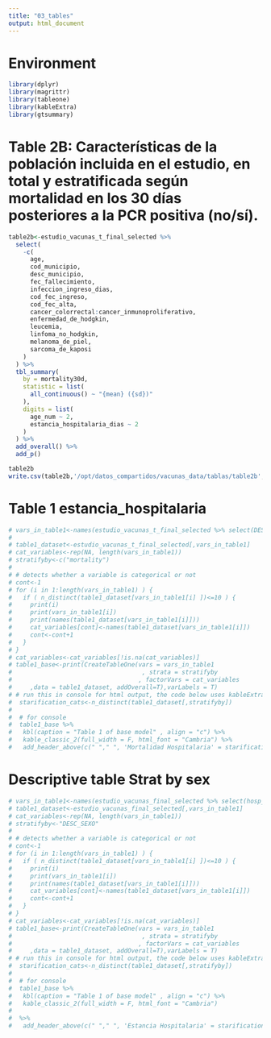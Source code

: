 ```yaml
---
title: "03_tables"
output: html_document
---
```


# Environment

```r
library(dplyr)
library(magrittr)
library(tableone)
library(kableExtra)
library(gtsummary)
```

# Table 2B: Características de la población incluida en el estudio, en total y estratificada según mortalidad en los 30 días posteriores a la PCR positiva (no/sí).

```r
table2b<-estudio_vacunas_t_final_selected %>%
  select(
    -c(
      age,
      cod_municipio,
      desc_municipio,
      fec_fallecimiento,
      infeccion_ingreso_dias,
      cod_fec_ingreso,
      cod_fec_alta,
      cancer_colorrectal:cancer_inmunoproliferativo,
      enfermedad_de_hodgkin,
      leucemia,
      linfoma_no_hodgkin,
      melanoma_de_piel,
      sarcoma_de_kaposi
    )
  ) %>%
  tbl_summary(
    by = mortality30d,
    statistic = list(
      all_continuous() ~ "{mean} ({sd})"
    ),
    digits = list(
      age_num ~ 2,
      estancia_hospitalaria_dias ~ 2
    )
  ) %>%
  add_overall() %>%
  add_p()

table2b
write.csv(table2b,'/opt/datos_compartidos/vacunas_data/tablas/table2b',col.names = F)

```


# Table 1 estancia_hospitalaria

```r
# vars_in_table1<-names(estudio_vacunas_t_final_selected %>% select(DESC_SEXO, age, asma ,cardiopatia.isquemica , cirrosis.hepatica , diabetes , epoc , hepatopatia.cronica.excepto.cirrosis , hipertension , insuficiencia.cardiaca , insuficiencia.renal.cronica , cancer_organo_solido , cancer_hematologico , vih , infecc_covid_num , pautas_covid,infecc_covid_num,,estancia_hospitalaria_dias,hosp_stay_bin,icu_stay_bin,infeccion_ingreso_dias,covid_first_name,covid_first_date,covid_full_name,covid_full_date,cancer_organo_solido,cancer_hematologico, mortality ) )
# 
# table1_dataset<-estudio_vacunas_t_final_selected[,vars_in_table1]
# cat_variables<-rep(NA, length(vars_in_table1))
# stratifyby<-c("mortality")
#  
# # detects whether a variable is categorical or not
# cont<-1
# for (i in 1:length(vars_in_table1) ) {
#   if ( n_distinct(table1_dataset[vars_in_table1[i] ])<=10 ) {
#     print(i)
#     print(vars_in_table1[i])
#     print(names(table1_dataset[vars_in_table1[i]]))
#     cat_variables[cont]<-names(table1_dataset[vars_in_table1[i]])
#     cont<-cont+1
#   }
# }  
# cat_variables<-cat_variables[!is.na(cat_variables)]
# table1_base<-print(CreateTableOne(vars = vars_in_table1
#                                    , strata = stratifyby
#                                   , factorVars = cat_variables
#     ,data = table1_dataset, addOverall=T),varLabels = T)
# # run this in console for html output, the code below uses kableExtra::
#  starification_cats<-n_distinct(table1_dataset[,stratifyby])
# 
#  # for console
#  table1_base %>%
#   kbl(caption = "Table 1 of base model" , align = "c") %>%
#   kable_classic_2(full_width = F, html_font = "Cambria") %>%
#   add_header_above(c(" "," ", 'Mortalidad Hospitalaria' = starification_cats,"",""))
```

# Descriptive table Strat by sex

```r
# vars_in_table1<-names(estudio_vacunas_final_selected %>% select(hosp_stay_bin, icu_stay_bin , age , DESC_SEXO , RESIDE_RESIDENCIA , GRUPO_7 , cancer , VIH , EPOC , ASMA , INSUF_CARDIACA , CARDIOPATÍA_ISQUÉMCIA , HEPATOPATIA_CRÓNICA , CIRROSIS , INSUF_RENAL_CRÓNICA,vac_COV_Neumo_Gripe ) ) 
# table1_dataset<-estudio_vacunas_final_selected[,vars_in_table1]
# cat_variables<-rep(NA, length(vars_in_table1))
# stratifyby<-"DESC_SEXO"
#  
# # detects whether a variable is categorical or not
# cont<-1
# for (i in 1:length(vars_in_table1) ) {
#   if ( n_distinct(table1_dataset[vars_in_table1[i] ])<=10 ) {
#     print(i)
#     print(vars_in_table1[i])
#     print(names(table1_dataset[vars_in_table1[i]]))
#     cat_variables[cont]<-names(table1_dataset[vars_in_table1[i]])
#     cont<-cont+1
#   }
# }  
# cat_variables<-cat_variables[!is.na(cat_variables)]
# table1_base<-print(CreateTableOne(vars = vars_in_table1
#                                    , strata = stratifyby
#                                   , factorVars = cat_variables
#     ,data = table1_dataset, addOverall=T),varLabels = T)
# # run this in console for html output, the code below uses kableExtra::
#  starification_cats<-n_distinct(table1_dataset[,stratifyby])
# 
#  # for console
#  table1_base %>%
#   kbl(caption = "Table 1 of base model" , align = "c") %>%
#   kable_classic_2(full_width = F, html_font = "Cambria")
#  
#  %>%
#   add_header_above(c(" "," ", 'Estancia Hospitalaria' = starification_cats," ", "" ))
```

